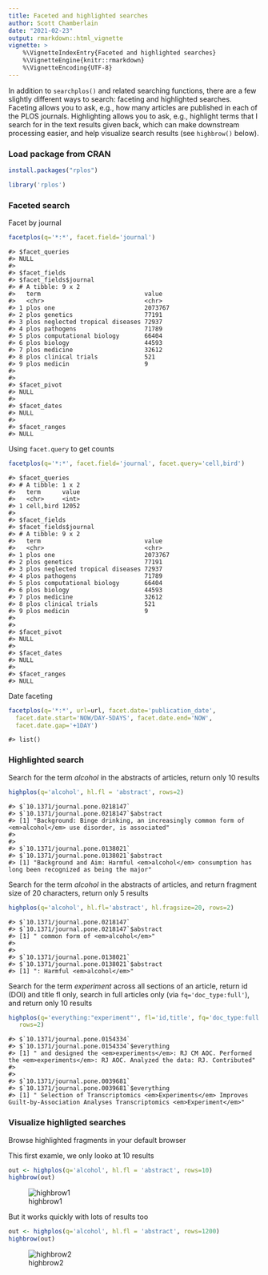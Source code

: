 ```yaml
---
title: Faceted and highlighted searches
author: Scott Chamberlain
date: "2021-02-23"
output: rmarkdown::html_vignette
vignette: >
    %\VignetteIndexEntry{Faceted and highlighted searches}
    %\VignetteEngine{knitr::rmarkdown}
    %\VignetteEncoding{UTF-8}
---
```




In addition to `searchplos()` and related searching functions, there are a 
few slightly different ways to search: faceting and highlighted searches. 
Faceting allows you to ask, e.g., how many articles are published in each of 
the PLOS journals. Highlighting allows you to ask, e.g., highlight terms that 
I search for in the text results given back, which can make downstream 
processing easier, and help visualize search results (see `highbrow()` below). 

### Load package from CRAN


```r
install.packages("rplos")
```


```r
library('rplos')
```

### Faceted search

Facet by journal


```r
facetplos(q='*:*', facet.field='journal')
```

```
#> $facet_queries
#> NULL
#> 
#> $facet_fields
#> $facet_fields$journal
#> # A tibble: 9 x 2
#>   term                             value  
#>   <chr>                            <chr>  
#> 1 plos one                         2073767
#> 2 plos genetics                    77191  
#> 3 plos neglected tropical diseases 72937  
#> 4 plos pathogens                   71789  
#> 5 plos computational biology       66404  
#> 6 plos biology                     44593  
#> 7 plos medicine                    32612  
#> 8 plos clinical trials             521    
#> 9 plos medicin                     9      
#> 
#> 
#> $facet_pivot
#> NULL
#> 
#> $facet_dates
#> NULL
#> 
#> $facet_ranges
#> NULL
```

Using `facet.query` to get counts


```r
facetplos(q='*:*', facet.field='journal', facet.query='cell,bird')
```

```
#> $facet_queries
#> # A tibble: 1 x 2
#>   term      value
#>   <chr>     <int>
#> 1 cell,bird 12052
#> 
#> $facet_fields
#> $facet_fields$journal
#> # A tibble: 9 x 2
#>   term                             value  
#>   <chr>                            <chr>  
#> 1 plos one                         2073767
#> 2 plos genetics                    77191  
#> 3 plos neglected tropical diseases 72937  
#> 4 plos pathogens                   71789  
#> 5 plos computational biology       66404  
#> 6 plos biology                     44593  
#> 7 plos medicine                    32612  
#> 8 plos clinical trials             521    
#> 9 plos medicin                     9      
#> 
#> 
#> $facet_pivot
#> NULL
#> 
#> $facet_dates
#> NULL
#> 
#> $facet_ranges
#> NULL
```

Date faceting


```r
facetplos(q='*:*', url=url, facet.date='publication_date',
  facet.date.start='NOW/DAY-5DAYS', facet.date.end='NOW', 
  facet.date.gap='+1DAY')
```

```
#> list()
```

### Highlighted search

Search for the term _alcohol_ in the abstracts of articles, return only 
10 results


```r
highplos(q='alcohol', hl.fl = 'abstract', rows=2)
```

```
#> $`10.1371/journal.pone.0218147`
#> $`10.1371/journal.pone.0218147`$abstract
#> [1] "Background: Binge drinking, an increasingly common form of <em>alcohol</em> use disorder, is associated"
#> 
#> 
#> $`10.1371/journal.pone.0138021`
#> $`10.1371/journal.pone.0138021`$abstract
#> [1] "Background and Aim: Harmful <em>alcohol</em> consumption has long been recognized as being the major"
```

Search for the term _alcohol_ in the abstracts of articles, and return 
fragment size of 20 characters, return only 5 results


```r
highplos(q='alcohol', hl.fl='abstract', hl.fragsize=20, rows=2)
```

```
#> $`10.1371/journal.pone.0218147`
#> $`10.1371/journal.pone.0218147`$abstract
#> [1] " common form of <em>alcohol</em>"
#> 
#> 
#> $`10.1371/journal.pone.0138021`
#> $`10.1371/journal.pone.0138021`$abstract
#> [1] ": Harmful <em>alcohol</em>"
```

Search for the term _experiment_ across all sections of an article, return 
id (DOI) and title fl only, search in full articles only 
(via `fq='doc_type:full'`), and return only 10 results


```r
highplos(q='everything:"experiment"', fl='id,title', fq='doc_type:full',
   rows=2)
```

```
#> $`10.1371/journal.pone.0154334`
#> $`10.1371/journal.pone.0154334`$everything
#> [1] " and designed the <em>experiments</em>: RJ CM AOC. Performed the <em>experiments</em>: RJ AOC. Analyzed the data: RJ. Contributed"
#> 
#> 
#> $`10.1371/journal.pone.0039681`
#> $`10.1371/journal.pone.0039681`$everything
#> [1] " Selection of Transcriptomics <em>Experiments</em> Improves Guilt-by-Association Analyses Transcriptomics <em>Experiment</em>"
```

### Visualize highligted searches

Browse highlighted fragments in your default browser

This first examle, we only looko at 10 results


```r
out <- highplos(q='alcohol', hl.fl = 'abstract', rows=10)
highbrow(out)
```

![highbrow1](../man/figures/highbrow.png)

But it works quickly with lots of results too


```r
out <- highplos(q='alcohol', hl.fl = 'abstract', rows=1200)
highbrow(out)
```

![highbrow2](../man/figures/highbrow_big.png)
